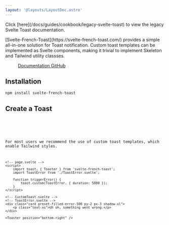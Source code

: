 ```yaml
---
layout: '@layouts/LayoutDoc.astro'
---
```




<div className="card preset-outlined-warning-500 p-8 space-y-8">
	<p>Click [here](/docs/guides/cookbook/legacy-svelte-toast) to view the legacy Svelte Toast documentation. </p>
</div>

<p class="text-xl">
	[Svelte-French-Toast](https://svelte-french-toast.com/) provides a simple all-in-one solution for Toast notification. Custom toast
	templates can be implemented as Svelte components, making it trivial to implement Skeleton and Tailwind utility classses.
</p>

<figure class="card-filled-enhanced flex justify-center gap-4 p-8">
	<a href="https://svelte-french-toast.com/" target="_blank" class="btn preset-filled">
		Documentation
	</a>
	<a href="https://github.com/kbrgl/svelte-french-toast" target="_blank" class="btn preset-filled">
		GitHub
	</a>
</figure>

## Installation

```console
npm install svelte-french-toast
```

## Create a Toast

<Preview client:load>
	<Fragment slot="preview">
		<Example client:visible />
	</Fragment>
	<Fragment slot="code">
		<Code code={ExampleRaw} lang="svelte" />
	</Fragment>
</Preview>

For most users we recommend the use of custom toast templates, which enable Tailwind styles.

```svelte
<!-- page.svelte -->
<script>
	import toast, { Toaster } from 'svelte-french-toast';
	import ToastError from './ToastError.svelte';

	function triggerError() {
		toast.custom(ToastError, { duration: 5000 });
	}
</script>

<!-- CustomToast.svelte -->
<!-- ToastError.svelte -->
<div class="card preset-filled-error-500 py-2 px-3 shadow-xl">
	<p class="text-xs">Uh oh, something went wrong.</p>
</div>

<Toaster position="bottom-right" />
```
